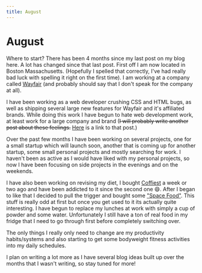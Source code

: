 ```yaml
---
title: August
---
```


# August

Where to start? There has been 4 months since my last post on my blog here. A lot has changed since that last post. First off I am now located in Boston Massachusetts. (Hopefully I spelled that correctly, I've had really bad luck with spelling it right on the first time). I am working at a company called <a href="http://wayfair.com" >Wayfair</a> (and probably should say that I don't speak for the company at all).

I have been working as a web developer crushing CSS and HTML bugs, as well as shipping several large new features for Wayfair and it's affiliated brands. While doing this work I have begun to hate web development work, at least work for a large company and brand (<s>I will probably write another post about these feelings.</s> <a href="/post/Web-Development-Sucks">Here</a> is a link to that post.)

Over the past few months I have been working on several projects, one for a small startup which will launch soon, another that is coming up for another startup, some small personal projects and mostly searching for work. I haven't been as active as I would have liked with my personal projects, so now I have been focusing on side projects in the evenings and on the weekends.

I have also been working on revising my diet, I bought <a href="https://www.soylent.com/product/coffiest/" class="link link--out">Coffiest</a> a week or two ago and have been addicted to it since the second one 😄. After I began to like that I decided to pull the trigger and bought some
<a href="https://www.spacenutrientsstation.com" >"Space Food"</a>. This stuff is really odd at first but once you get used to it its actually quite interesting. I have begun to replace my lunches at work with simply a cup of powder and some water. Unfortunately I still have a ton of real food in my fridge that I need to go through first before completely switching over.

The only things I really only need to change are my productivity habits/systems and also starting to get some bodyweight fitness activities into my daily schedules.

I plan on writing a lot more as I have several blog ideas built up over the months that I wasn't writing, so stay tuned for more!
